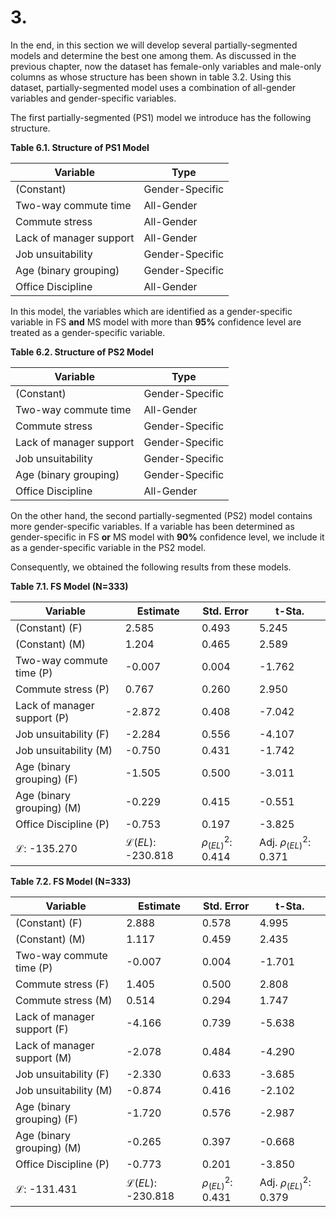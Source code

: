 # 3.

In the end, in this section we will develop several partially-segmented models and determine the best one among them. As discussed in the previous chapter, now the dataset has female-only variables and male-only columns as whose structure has been shown in table 3.2. Using this dataset, partially-segmented model uses a combination of all-gender variables and gender-specific variables.

The first partially-segmented (PS1) model we introduce has the following structure.

**Table 6.1. Structure of PS1 Model**

| Variable                | Type            |
| ----------------------- | --------------- |
| (Constant)              | Gender-Specific |
| Two-way commute time    | All-Gender      |
| Commute stress          | All-Gender      |
| Lack of manager support | All-Gender      |
| Job unsuitability       | Gender-Specific |
| Age (binary grouping)   | Gender-Specific |
| Office Discipline       | All-Gender      |

In this model, the variables which are identified as a gender-specific variable in FS **and** MS model with more than **95%** confidence level are treated as a gender-specific variable.

**Table 6.2. Structure of PS2 Model**

| Variable                | Type            |
| ----------------------- | --------------- |
| (Constant)              | Gender-Specific |
| Two-way commute time    | All-Gender      |
| Commute stress          | Gender-Specific |
| Lack of manager support | Gender-Specific |
| Job unsuitability       | Gender-Specific |
| Age (binary grouping)   | Gender-Specific |
| Office Discipline       | All-Gender      |

On the other hand, the second partially-segmented (PS2) model contains more gender-specific variables. If a variable has been determined as gender-specific in FS **or** MS model with **90%** confidence level, we include it as a gender-specific variable in the PS2 model.

Consequently, we obtained the following results from these models.

**Table 7.1. FS Model (N=333)**

| Variable                    | Estimate                    | Std. Error             | t-Sta.                      |
| --------------------------- | --------------------------- | ---------------------- | --------------------------- |
| (Constant) (F)              | 2.585                       | 0.493                  | 5.245                       |
| (Constant) (M)              | 1.204                       | 0.465                  | 2.589                       |
| Two-way commute time (P)    | -0.007                      | 0.004                  | -1.762                      |
| Commute stress (P)          | 0.767                       | 0.260                  | 2.950                       |
| Lack of manager support (P) | -2.872                      | 0.408                  | -7.042                      |
| Job unsuitability (F)       | -2.284                      | 0.556                  | -4.107                      |
| Job unsuitability (M)       | -0.750                      | 0.431                  | -1.742                      |
| Age (binary grouping) (F)   | -1.505                      | 0.500                  | -3.011                      |
| Age (binary grouping) (M)   | -0.229                      | 0.415                  | -0.551                      |
| Office Discipline (P)       | -0.753                      | 0.197                  | -3.825                      |
| $\mathcal{L}$: -135.270     | $\mathcal{L}(EL)$: -230.818 | $\rho^2_{(EL)}$: 0.414 | Adj. $\rho^2_{(EL)}$: 0.371 |

**Table 7.2. FS Model (N=333)**

| Variable                    | Estimate                    | Std. Error             | t-Sta.                      |
| --------------------------- | --------------------------- | ---------------------- | --------------------------- |
| (Constant) (F)              | 2.888                       | 0.578                  | 4.995                       |
| (Constant) (M)              | 1.117                       | 0.459                  | 2.435                       |
| Two-way commute time (P)    | -0.007                      | 0.004                  | -1.701                      |
| Commute stress (F)          | 1.405                       | 0.500                  | 2.808                       |
| Commute stress (M)          | 0.514                       | 0.294                  | 1.747                       |
| Lack of manager support (F) | -4.166                      | 0.739                  | -5.638                      |
| Lack of manager support (M) | -2.078                      | 0.484                  | -4.290                      |
| Job unsuitability (F)       | -2.330                      | 0.633                  | -3.685                      |
| Job unsuitability (M)       | -0.874                      | 0.416                  | -2.102                      |
| Age (binary grouping) (F)   | -1.720                      | 0.576                  | -2.987                      |
| Age (binary grouping) (M)   | -0.265                      | 0.397                  | -0.668                      |
| Office Discipline (P)       | -0.773                      | 0.201                  | -3.850                      |
| $\mathcal{L}$: -131.431     | $\mathcal{L}(EL)$: -230.818 | $\rho^2_{(EL)}$: 0.431 | Adj. $\rho^2_{(EL)}$: 0.379 |
